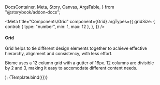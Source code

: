   DocsContainer,
  Meta,
  Story,
  Canvas,
  ArgsTable,
} from "@storybook/addon-docs";

<style>
  {`
    
    .h4 {
        font-family: 'Inter', 'Roboto', 'Helvetica', 'Arial', 'sans-serif';
        font-style: normal;
        font-weight: 600;
        font-size: 34px;
        line-height: 123.5%;
        letter-spacing: 0.25px;
    }

    .h5 {
        font-family: 'Inter', 'Roboto', 'Helvetica', 'Arial', 'sans-serif';
        font-style: normal;
        font-weight: 700;
        font-size: 24px;
        line-height: 133.4%;
        letter-spacing: 0px;
    }

    .h6 {
        font-family: 'Inter', 'Roboto', 'Helvetica', 'Arial', 'sans-serif';
        font-style: normal;
        font-weight: 600;
        font-size: 20px;
        line-height: 160%;
        letter-spacing: 0.15px;
        color: #20283A;
    }

    .body {
        font-family: 'Inter', 'Roboto', 'Helvetica', 'Arial', 'sans-serif';
        font-style: normal;
        font-weight: 400;
        font-size: 16px;
        line-height: 150%;
        letter-spacing: 0.15px;
    }

    .link {
        text-decoration: underline;
    }

    .small {
        font-size: 15px;
    }

    .sourceCode {
        font-family: 'Source Code Pro', 'Segoe UI Mono', 'Courier New', 'Monaco', 'monospace';
    }

    .sourceCode-background {
        background-color: #F8F8F8;
        padding: 2px 4px;
        border-radius: 4px;
        border: 1px solid #EEEEEE;
    }

`}
</style>

<Meta
  title="Components/Grid"
  component={Grid}
  argTypes={{
    gridSize: {
      control: { type: "number", min: 1, max: 12 },
    },
  }}
/>

<h4 className="h4">Grid</h4>

<p className="body">
  Grid helps to tie different design elements together to achieve effective
  hierarchy, alignment and consistency, with less effort.
</p>
<p className="body">
  Biome uses a 12 column grid with a gutter of 16px. 12 columns are divisible by
  2 and 3, making it easy to accomodate different content needs.
</p>

  <div className="row gy-3">
    <Grid {...args}>
      <div style={{ backgroundColor: "#E3F2FD", height: "60px" }}></div>
    </Grid>
    <Grid {...args}>
      <div style={{ backgroundColor: "#E3F2FD", height: "60px" }}></div>
    </Grid>
    <Grid {...args}>
      <div style={{ backgroundColor: "#E3F2FD", height: "60px" }}></div>
    </Grid>
    <Grid {...args}>
      <div style={{ backgroundColor: "#E3F2FD", height: "60px" }}></div>
    </Grid>
    <Grid {...args}>
      <div style={{ backgroundColor: "#E3F2FD", height: "60px" }}></div>
    </Grid>
    <Grid {...args}>
      <div style={{ backgroundColor: "#E3F2FD", height: "60px" }}></div>
    </Grid>
  </div>
);

<Canvas>
  <Story name="Base" args={{ gridSize: 1 }}>
    {Template.bind({})}
  </Story>
</Canvas>

<ArgsTable of={Grid} story="Base" />
